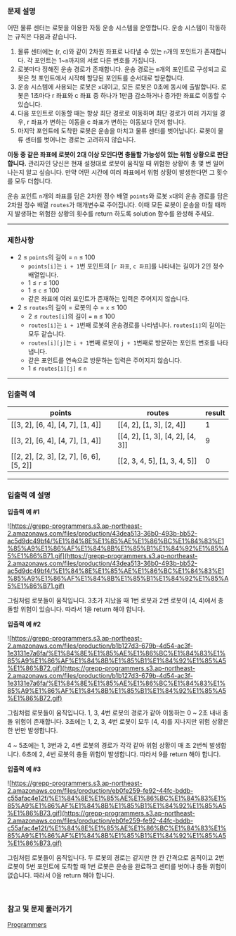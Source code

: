 ### **문제 설명**

어떤 물류 센터는 로봇을 이용한 자동 운송 시스템을 운영합니다. 운송 시스템이 작동하는 규칙은 다음과 같습니다.

1. 물류 센터에는 (r, c)와 같이 2차원 좌표로 나타낼 수 있는 `n`개의 포인트가 존재합니다. 각 포인트는 1~`n`까지의 서로 다른 번호를 가집니다.
2. 로봇마다 정해진 운송 경로가 존재합니다. 운송 경로는 `m`개의 포인트로 구성되고 로봇은 첫 포인트에서 시작해 할당된 포인트를 순서대로 방문합니다.
3. 운송 시스템에 사용되는 로봇은 `x`대이고, 모든 로봇은 0초에 동시에 출발합니다. 로봇은 1초마다 r 좌표와 c 좌표 중 하나가 1만큼 감소하거나 증가한 좌표로 이동할 수 있습니다.
4. 다음 포인트로 이동할 때는 항상 최단 경로로 이동하며 최단 경로가 여러 가지일 경우, r 좌표가 변하는 이동을 c 좌표가 변하는 이동보다 먼저 합니다.
5. 마지막 포인트에 도착한 로봇은 운송을 마치고 물류 센터를 벗어납니다. 로봇이 물류 센터를 벗어나는 경로는 고려하지 않습니다.

**이동 중 같은 좌표에 로봇이 2대 이상 모인다면 충돌할 가능성이 있는 위험 상황으로 판단합니다.** 관리자인 당신은 현재 설정대로 로봇이 움직일 때 위험한 상황이 총 몇 번 일어나는지 알고 싶습니다. 만약 어떤 시간에 여러 좌표에서 위험 상황이 발생한다면 그 횟수를 모두 더합니다.

운송 포인트 `n`개의 좌표를 담은 2차원 정수 배열 `points`와 로봇 `x`대의 운송 경로를 담은 2차원 정수 배열 `routes`가 매개변수로 주어집니다. 이때 모든 로봇이 운송을 마칠 때까지 발생하는 위험한 상황의 횟수를 return 하도록 solution 함수를 완성해 주세요.

---

### 제한사항

- 2 ≤ `points`의 길이 = `n` ≤ 100
    - `points[i]`는 `i + 1`번 포인트의 [`r 좌표`, `c 좌표`]를 나타내는 길이가 2인 정수 배열입니다.
    - 1 ≤ `r` ≤ 100
    - 1 ≤ `c` ≤ 100
    - 같은 좌표에 여러 포인트가 존재하는 입력은 주어지지 않습니다.
- 2 ≤ `routes`의 길이 = 로봇의 수 = `x` ≤ 100
    - 2 ≤ `routes[i]`의 길이 = `m` ≤ 100
    - `routes[i]`는 `i + 1`번째 로봇의 운송경로를 나타냅니다. `routes[i]`의 길이는 모두 같습니다.
    - `routes[i][j]`는 `i + 1`번째 로봇이 `j + 1`번째로 방문하는 포인트 번호를 나타냅니다.
    - 같은 포인트를 연속으로 방문하는 입력은 주어지지 않습니다.
    - 1 ≤ `routes[i][j]` ≤ `n`

---

### 입출력 예

| points | routes | result |
| --- | --- | --- |
| [[3, 2], [6, 4], [4, 7], [1, 4]] | [[4, 2], [1, 3], [2, 4]] | 1 |
| [[3, 2], [6, 4], [4, 7], [1, 4]] | [[4, 2], [1, 3], [4, 2], [4, 3]] | 9 |
| [[2, 2], [2, 3], [2, 7], [6, 6], [5, 2]] | [[2, 3, 4, 5], [1, 3, 4, 5]] | 0 |

---

### 입출력 예 설명

**입출력 예 #1**

![https://grepp-programmers.s3.ap-northeast-2.amazonaws.com/files/production/43dea513-36b0-493b-bb52-ac5d9dc49bf4/%E1%84%8E%E1%85%AE%E1%86%BC%E1%84%83%E1%85%A9%E1%86%AF%E1%84%8B%E1%85%B1%E1%84%92%E1%85%A5%E1%86%B71.gif](https://grepp-programmers.s3.ap-northeast-2.amazonaws.com/files/production/43dea513-36b0-493b-bb52-ac5d9dc49bf4/%E1%84%8E%E1%85%AE%E1%86%BC%E1%84%83%E1%85%A9%E1%86%AF%E1%84%8B%E1%85%B1%E1%84%92%E1%85%A5%E1%86%B71.gif)

그림처럼 로봇들이 움직입니다. 3초가 지났을 때 1번 로봇과 2번 로봇이 (4, 4)에서 충돌할 위험이 있습니다. 따라서 1을 return 해야 합니다.

**입출력 예 #2**

![https://grepp-programmers.s3.ap-northeast-2.amazonaws.com/files/production/b1b127d3-679b-4d54-ac3f-1e3131e7a6fa/%E1%84%8E%E1%85%AE%E1%86%BC%E1%84%83%E1%85%A9%E1%86%AF%E1%84%8B%E1%85%B1%E1%84%92%E1%85%A5%E1%86%B72.gif](https://grepp-programmers.s3.ap-northeast-2.amazonaws.com/files/production/b1b127d3-679b-4d54-ac3f-1e3131e7a6fa/%E1%84%8E%E1%85%AE%E1%86%BC%E1%84%83%E1%85%A9%E1%86%AF%E1%84%8B%E1%85%B1%E1%84%92%E1%85%A5%E1%86%B72.gif)

그림처럼 로봇들이 움직입니다. 1, 3, 4번 로봇의 경로가 같아 이동하는 0 ~ 2초 내내 충돌 위험이 존재합니다. 3초에는 1, 2, 3, 4번 로봇이 모두 (4, 4)를 지나지만 위험 상황은 한 번만 발생합니다.

4 ~ 5초에는 1, 3번과 2, 4번 로봇의 경로가 각각 같아 위험 상황이 매 초 2번씩 발생합니다. 6초에 2, 4번 로봇의 충돌 위험이 발생합니다. 따라서 9를 return 해야 합니다.

**입출력 예 #3**

![https://grepp-programmers.s3.ap-northeast-2.amazonaws.com/files/production/eb0fe259-fe92-44fc-bddb-c55afac4e12f/%E1%84%8E%E1%85%AE%E1%86%BC%E1%84%83%E1%85%A9%E1%86%AF%E1%84%8B%E1%85%B1%E1%84%92%E1%85%A5%E1%86%B73.gif](https://grepp-programmers.s3.ap-northeast-2.amazonaws.com/files/production/eb0fe259-fe92-44fc-bddb-c55afac4e12f/%E1%84%8E%E1%85%AE%E1%86%BC%E1%84%83%E1%85%A9%E1%86%AF%E1%84%8B%E1%85%B1%E1%84%92%E1%85%A5%E1%86%B73.gif)

그림처럼 로봇들이 움직입니다. 두 로봇의 경로는 같지만 한 칸 간격으로 움직이고 2번 로봇이 5번 포인트에 도착할 때 1번 로봇은 운송을 완료하고 센터를 벗어나 충돌 위험이 없습니다. 따라서 0을 return 해야 합니다.

<br />

### **참고 및 문제 풀러가기**
[Programmers](https://school.programmers.co.kr/learn/courses/30/lessons/340212)

